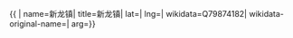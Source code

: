 {{ {{{1|PRC admin/showdata}}}|
name=新龙镇|
title=新龙镇|
lat=|
lng=|
wikidata=Q79874182|
wikidata-original-name=|
arg={{{arg|}}}}}